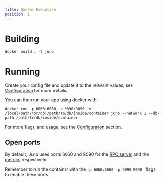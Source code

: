 ```yaml
---
title: Docker Execution
position: 1
---
```


# Building

```
docker build . -t juno
```

# Running

Create your config file and update it to the relevant values, see [Configuration](/docs/running/config) for more details.

You can then run your app using docker with:

```
docker run -p 6060:6060 -p 9090:9090 -v /local/path/for/db:/path/to/db/inside/container juno --network 1 --db-path /path/to/db/inside/container
```

For more flags, and usage, see the [Configuration](/docs/running/config) section.

## Open ports

By default, Juno uses ports 6060 and 9090 for the [RPC server](/docs/features/rpc) and the [metrics](/docs/features/metrics) respectively.

Remember to run the container with the `-p 6060:6060 -p 9090:9090 ` flags to enable these ports.
